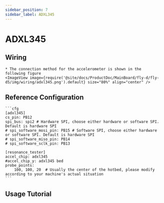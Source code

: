 ```yaml
---
sidebar_position: 7
sidebar_label: ADXL345
---
```




# ADXL345

## Wiring
    * The connection method for the accelerometer is shown in the following figure
    <ImageView image={require('@site/docs/ProductDoc/MainBoard/fly-d/fly-d5/img/wiring/adxl345.png').default} size="80%" align="center" />

## Reference Configuration

    ```cfg
    [adxl345]
    cs_pin: PB12
    spi_bus: spi2 # Hardware SPI, choose either hardware or software SPI. Default is hardware SPI
    # spi_software_mosi_pin: PB15 # Software SPI, choose either hardware or software SPI. Default is hardware SPI
    # spi_software_miso_pin: PB14
    # spi_software_sclk_pin: PB13

    [resonance_tester]
    accel_chip: adxl345
    #accel_chip_y: adxl345 bed
    probe_points:
        100, 100, 20  # Usually the center of the hotbed, please modify according to your machine's actual situation
    ```

## Usage Tutorial

<ADXL />